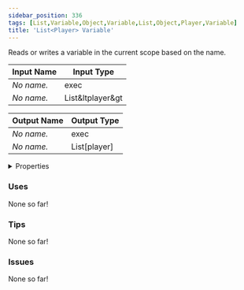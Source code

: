 ```yaml
---
sidebar_position: 336
tags: [List,Variable,Object,Variable,List,Object,Player,Variable]
title: 'List<Player> Variable'
---
```


Reads or writes a variable in the current scope based on the name.




<EsbSvg />

| Input Name | Input Type |
|-----------|-----------|
| *No name.* | exec |
| *No name.* | List&ltplayer&gt |

| Output Name | Output Type |
|-----------|-----------|
| *No name.* | exec |
| *No name.* | List[player] |


<details>
  <summary>Properties</summary>
  <div>
    <div>
    <table>
      <thead>
        <tr>
          <th>Is beta required?</th>
          <th>❌</th>
        </tr>
        <tr>
          <th>Is this chip a trolling risk?</th>
          <th>❌</th>
        </tr>
        <tr>
          <th>Is this chip a role assignment risk?</th>
          <th>❌</th>
        </tr>
        <tr>
          <th>Chip UUID</th>
          <th>32837e14-12de-465f-89dc-ceddb64cdd6c</th>
        </tr>
      </thead>
    </table>
    </div>
  </div>
</details>

### Uses

None so far!

### Tips

None so far!

### Issues

None so far!